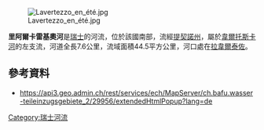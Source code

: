 {{Coord|46.25745|N|8.83904|E|display=title}}
[[Image:Lavertezzo_en_été.jpg|right]]

'''里阿爾卡雷基奧河'''是[[瑞士|瑞士]]的河流，位於該國南部，流經[[提契諾州|提契諾州]]，屬於[[韋爾托斯卡河|韋爾托斯卡河]]的左支流，河道全長7.6公里，流域面積44.5平方公里，河口處在[[拉韋爾泰佐|拉韋爾泰佐]]。

==參考資料==
* https://api3.geo.admin.ch/rest/services/ech/MapServer/ch.bafu.wasser-teileinzugsgebiete_2/29956/extendedHtmlPopup?lang=de{{Dead link}}

{{Switzerland-geo-stub}}
[[Category:瑞士河流|Category:瑞士河流]]
